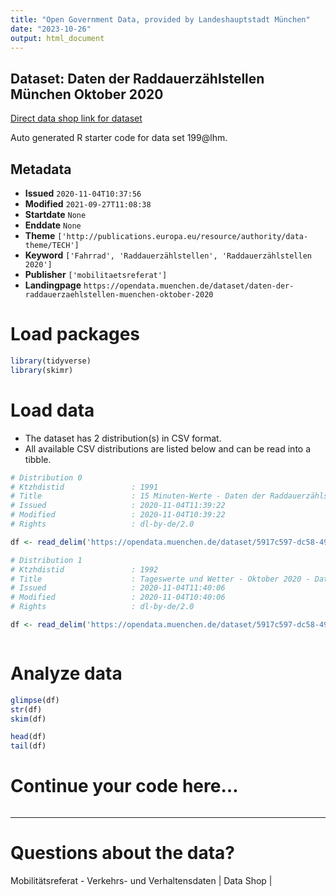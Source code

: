 ```yaml
---
title: "Open Government Data, provided by Landeshauptstadt München"
date: "2023-10-26"
output: html_document
---
```


## Dataset: Daten der Raddauerzählstellen München Oktober 2020

[Direct data shop link for dataset](https://opendata.muenchen.de/dataset/daten-der-raddauerzaehlstellen-muenchen-oktober-2020)

Auto generated R starter code for data set 199@lhm.

## Metadata

- **Issued** `2020-11-04T10:37:56`
- **Modified** `2021-09-27T11:08:38`
- **Startdate** `None`
- **Enddate** `None`
- **Theme** `['http://publications.europa.eu/resource/authority/data-theme/TECH']`
- **Keyword** `['Fahrrad', 'Raddauerzählstellen', 'Raddauerzählstellen 2020']`
- **Publisher** `['mobilitaetsreferat']`
- **Landingpage** `https://opendata.muenchen.de/dataset/daten-der-raddauerzaehlstellen-muenchen-oktober-2020`


# Load packages

```r

library(tidyverse)
library(skimr)

```

# Load data

-   The dataset has 2 distribution(s) in CSV format.
-   All available CSV distributions are listed below and can be read into a tibble.

```r

# Distribution 0
# Ktzhdistid               : 1991
# Title                    : 15 Minuten-Werte - Daten der Raddauerzählstellen München Oktober 2020
# Issued                   : 2020-11-04T11:39:22
# Modified                 : 2020-11-04T10:39:22
# Rights                   : dl-by-de/2.0

df <- read_delim('https://opendata.muenchen.de/dataset/5917c597-dc58-49ee-bb8b-5e169c888935/resource/a5751b08-8444-4f9c-af1b-58e28f15f196/download/rad20201015min.csv')

# Distribution 1
# Ktzhdistid               : 1992
# Title                    : Tageswerte und Wetter - Oktober 2020 - Daten der Raddauerzählstellen München
# Issued                   : 2020-11-04T11:40:06
# Modified                 : 2020-11-04T10:40:06
# Rights                   : dl-by-de/2.0

df <- read_delim('https://opendata.muenchen.de/dataset/5917c597-dc58-49ee-bb8b-5e169c888935/resource/d14809f2-e331-4fe8-bf5e-066b6ccfc177/download/rad202010tage.csv')



```

# Analyze data

```r

glimpse(df)
str(df)
skim(df)

head(df)
tail(df)

```

# Continue your code here...

```r

```

------------------------------------------------------------------------

# Questions about the data?

Mobilitätsreferat - Verkehrs- und Verhaltensdaten | Data Shop | 
